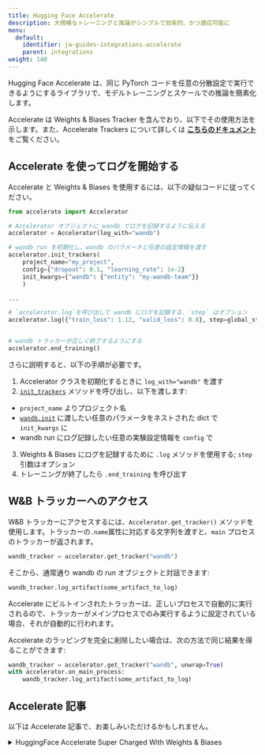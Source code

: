 ```yaml
---
title: Hugging Face Accelerate
description: 大規模なトレーニングと推論がシンプルで効率的、かつ適応可能に
menu:
  default:
    identifier: ja-guides-integrations-accelerate
    parent: integrations
weight: 140
---
```


Hugging Face Accelerate は、同じ PyTorch コードを任意の分散設定で実行できるようにするライブラリで、モデルトレーニングとスケールでの推論を簡素化します。

Accelerate は Weights & Biases Tracker を含んでおり、以下でその使用方法を示します。また、Accelerate Trackers について詳しくは **[こちらのドキュメント](https://huggingface.co/docs/accelerate/main/en/usage_guides/tracking)** をご覧ください。

## Accelerate を使ってログを開始する

Accelerate と Weights & Biases を使用するには、以下の疑似コードに従ってください。

```python
from accelerate import Accelerator

# Accelerator オブジェクトに wandb でログを記録するように伝える
accelerator = Accelerator(log_with="wandb")

# wandb run を初期化し、wandb のパラメータと任意の設定情報を渡す
accelerator.init_trackers(
    project_name="my_project", 
    config={"dropout": 0.1, "learning_rate": 1e-2}
    init_kwargs={"wandb": {"entity": "my-wandb-team"}}
    )

...

# `accelerator.log`を呼び出して wandb にログを記録する、`step` はオプション
accelerator.log({"train_loss": 1.12, "valid_loss": 0.8}, step=global_step)


# wandb トラッカーが正しく終了するようにする
accelerator.end_training()
```

さらに説明すると、以下の手順が必要です。
1. Accelerator クラスを初期化するときに `log_with="wandb"` を渡す
2. [`init_trackers`](https://huggingface.co/docs/accelerate/main/en/package_reference/accelerator#accelerate.Accelerator.init_trackers) メソッドを呼び出し、以下を渡します:
- `project_name` よりプロジェクト名
- [`wandb.init`](/ja/ref/python/init) に渡したい任意のパラメータをネストされた dict で `init_kwargs` に
- wandb run にログ記録したい任意の実験設定情報を `config` で
3. Weights & Biases にログを記録するために `.log` メソッドを使用する; `step` 引数はオプション
4. トレーニングが終了したら `.end_training` を呼び出す

## W&B トラッカーへのアクセス

W&B トラッカーにアクセスするには、`Accelerator.get_tracker()` メソッドを使用します。トラッカーの`.name`属性に対応する文字列を渡すと、`main` プロセスのトラッカーが返されます。

```python
wandb_tracker = accelerator.get_tracker("wandb")

```

そこから、通常通り wandb の run オブジェクトと対話できます:

```python
wandb_tracker.log_artifact(some_artifact_to_log)
```

<Warning>
Accelerate にビルトインされたトラッカーは、正しいプロセスで自動的に実行されるので、トラッカーがメインプロセスでのみ実行するように設定されている場合、それが自動的に行われます。

Accelerate のラッピングを完全に削除したい場合は、次の方法で同じ結果を得ることができます:

```python
wandb_tracker = accelerator.get_tracker("wandb", unwrap=True)
with accelerator.on_main_process:
    wandb_tracker.log_artifact(some_artifact_to_log)
```
</Warning>

## Accelerate 記事
以下は Accelerate 記事で、お楽しみいただけるかもしれません。

<details>

<summary>HuggingFace Accelerate Super Charged With Weights & Biases</summary>

* この記事では、HuggingFace Accelerate が提供するものと、Weights & Biases に結果を記録しながら分散トレーニングと評価を簡単に行う方法を紹介します。

完全なレポートは [こちら](https://wandb.ai/gladiator/HF%20Accelerate%20+%20W&B/reports/Hugging-Face-Accelerate-Super-Charged-with-Weights-Biases--VmlldzoyNzk3MDUx?utm_source=docs&utm_medium=docs&utm_campaign=accelerate-docs)をご覧ください。
</details>
<br /><br />